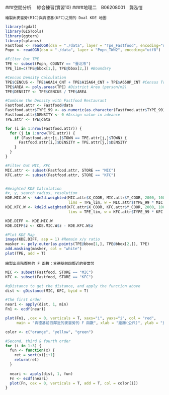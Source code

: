 ###空間分析　 綜合練習(實習10)
####地理二　B06208001　龔泓愷

    繪製出麥當勞(MIC)與肯德基(KFC)之間的 Dual KDE 地圖
    
```r
library(rgdal)
library(GISTools)
library(ggtern)
library(splancs)
Fastfood <- readOGR(dsn = "./data", layer = "Tpe_Fastfood", encoding="utf8")
Popn <- readOGR(dsn = "./data", layer = "Popn_TWN2", encoding="utf8")
```

```r
#Filter Out TPE
TPE <- subset(Popn, COUNTY == "臺北市")
TPE_lim=c(TPE@bbox[1,], TPE@bbox[2,]) #Boundary

#Cencus Density Calculation
TPE$CENCUS <- TPE$A0A14_CNT + TPE$A15A64_CNT + TPE$A65UP_CNT #Census Total
TPE$AREA <- poly.areas(TPE) #District Area (person/m2)
TPE$DENSITY <- TPE$CENCUS / TPE$AREA

#Combine the Density with Fastfood Restaurant
Fastfood.attr <- Fastfood@data
Fastfood.attr$TYPE_99 <- as.numeric(as.character(Fastfood.attr$TYPE_99))
Fastfood.attr$DENSITY <- 0 #Assign value in advance
TPE.attr <- TPE@data

for (i in 1:nrow(Fastfood.attr)) {
  for (j in 1:nrow(TPE.attr)) {
    if (Fastfood.attr[i,]$TOWN == TPE.attr[j,]$TOWN) {
      Fastfood.attr[i,]$DENSITY = TPE.attr[j,]$DENSITY
    }
  }
}

#Filter Out MIC, KFC
MIC.attr <- subset(Fastfood.attr, STORE == "MIC")
KFC.attr <- subset(Fastfood.attr, STORE == "KFC")


#Weighted KDE Calculation
#x, y, search radius, resolution
KDE.MIC.W <- kde2d.weighted(MIC.attr$X_COOR, MIC.attr$Y_COOR, 2000, 100, 
                            lims = TPE_lim, w = MIC.attr$TYPE_99 * MIC.attr$DENSITY)
KDE.KFC.W <- kde2d.weighted(KFC.attr$X_COOR, KFC.attr$Y_COOR, 2000, 100, 
                            lims = TPE_lim, w = KFC.attr$TYPE_99 * KFC.attr$DENSITY)

KDE.DIFF <- KDE.MIC.W
KDE.DIFF$z <- KDE.MIC.W$z - KDE.KFC.W$z

#Plot KDE Map
image(KDE.DIFF, asp = 1) #Remain x/y ratio
masker <- poly.outer(as.points(TPE@bbox[1,], TPE@bbox[2,]), TPE) 
add.masking(masker, col = "white")
plot(TPE, add = T)
```

    繪製出高階鄰居的 F 函數：肯德基前四鄰近的麥當勞
    
```r
MIC <- subset(Fastfood, STORE == "MIC")
KFC <- subset(Fastfood, STORE == "KFC")
```

```r
#gDistance to get the distance, and apply the function above
dist <- gDistance(MIC, KFC, byid = T)

#The first order
near1 <- apply(dist, 1, min)
Fn1 <- ecdf(near1)

plot(Fn1, ,cex = 0, verticals = T, xaxs="i", yaxs="i", col = "red",
     main = "肯德基前四鄰近的麥當勞的 F 函數", xlab = "距離(公尺)", ylab = "比例")

color <- c("orange", "yellow", "green")

#Second, third & fourth order
for (i in 1:3) {
  fun <- function(x) {
    ret = sort(x)[i+1]
    return(ret)
  }
  
  neari <- apply(dist, 1, fun)
  Fn <- ecdf(neari)
  plot(Fn, cex = 0, verticals = T, add = T, col = color[i])
}
```

